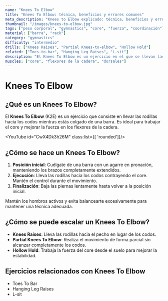 ```yaml
---
name: "Knees To Elbow"
title: "Knees To Elbow: técnica, beneficios y errores comunes"
meta_description: "Knees to Elbow explicado: técnica, beneficios y errores comunes en este movimiento gimnástico de core."
thumbnail: "/images/knees-to-elbow.jpg"
tags: ["peso corporal", "gymnastics", "core", "fuerza", "coordinación"]
material: ["barra", "rack"]
category: "gymnastics"
difficulty: "intermedio"
drills: ["Knees Raises", "Partial Knees-to-elbow", "Hollow Hold"]
related: ["Toes-to-bar", "Hanging Leg Raises", "L-sit"]
description: "El Knees To Elbow es un ejercicio en el que se llevan las rodillas hacia los codos mientras estás colgado de una barra. Es excelente para trabajar el core y los flexores de la cadera."
muscles: ["core", "flexores de la cadera", "dorsales"]
---
```


# Knees To Elbow

## ¿Qué es un Knees To Elbow?
El **Knees To Elbow** (K2E) es un ejercicio que consiste en llevar las rodillas hacia los codos mientras estás colgado de una barra. Es ideal para trabajar el core y mejorar la fuerza en los flexores de la cadera.

<YouTube id="CwX4Dk3h26M" class:list={[ 'rounded']}/>

## ¿Cómo se hace un Knees To Elbow?
1. **Posición inicial**: Cuélgate de una barra con un agarre en pronación, manteniendo los brazos completamente extendidos.
2. **Ejecución**: Lleva las rodillas hacia los codos contrayendo el core. Mantén el control durante el movimiento.
3. **Finalización**: Baja las piernas lentamente hasta volver a la posición inicial.

Mantén los hombros activos y evita balancearte excesivamente para mantener una técnica adecuada.

## ¿Cómo se puede escalar un Knees To Elbow?
- **Knees Raises**: Lleva las rodillas hacia el pecho en lugar de los codos.
- **Partial Knees To Elbow**: Realiza el movimiento de forma parcial sin alcanzar completamente los codos.
- **Hollow Hold**: Trabaja la fuerza del core desde el suelo para mejorar la estabilidad.

## Ejercicios relacionados con Knees To Elbow
- Toes To Bar
- Hanging Leg Raises
- L-sit
